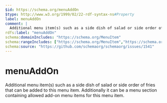 ```yaml
---
$id: https://schema.org/menuAddOn
$type: http://www.w3.org/1999/02/22-rdf-syntax-ns#Property
label: menuAddOn
comment: |
  Additional menu item(s) such as a side dish of salad or side order of fries that can be added to this menu item. Additionally it can be a menu section containing allowed add-on menu items for this menu item.
rdfs:label: "menuAddOn"
schema:domainIncludes: "https://schema.org/MenuItem"
schema:rangeIncludes: ["https://schema.org/MenuItem","https://schema.org/MenuSection"]
schema:source: "https://github.com/schemaorg/schemaorg/issues/1541"
---
```


# menuAddOn

Additional menu item(s) such as a side dish of salad or side order of fries that can be added to this menu item. Additionally it can be a menu section containing allowed add-on menu items for this menu item.

